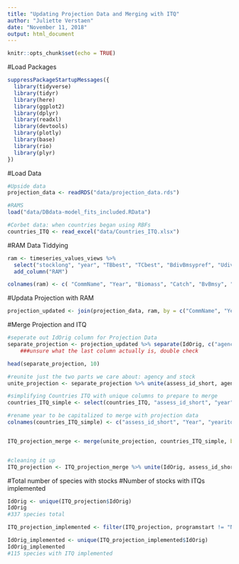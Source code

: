 ```yaml
---
title: "Updating Projection Data and Merging with ITQ"
author: "Juliette Verstaen"
date: "November 11, 2018"
output: html_document
---
```


```r
knitr::opts_chunk$set(echo = TRUE)
```


#Load Packages

```r
suppressPackageStartupMessages({
  library(tidyverse)
  library(tidyr)
  library(here)
  library(ggplot2)
  library(dplyr)
  library(readxl)
  library(devtools)
  library(plotly)
  library(base)
  library(rio)
  library(plyr)
})
```


#Load Data
```r

#Upside data
projection_data <- readRDS("data/projection_data.rds")

#RAMS
load("data/DBdata-model_fits_included.RData")

#Corbet data: when countries began using RBFs
countries_ITQ <- read_excel("data/Countries_ITQ.xlsx")
```

#RAM Data Tiddying
```r
ram <- timeseries_values_views %>%
  select("stocklong", "year", "TBbest", "TCbest", "BdivBmsypref", "UdivUmsypref") %>%
  add_column("RAM")

colnames(ram) <- c( "CommName", "Year", "Biomass", "Catch", "BvBmsy", "FvFmsy", "DBase")
```

#Updata Projection with RAM
```r
projection_updated <- join(projection_data, ram, by = c("CommName", "Year"), type = "full")
```

#Merge Projection and ITQ
```r

#seperate out IdOrig column for Projection Data
separate_projection <- projection_updated %>% separate(IdOrig, c("agency", "stock", "t0", "tf", "data_enterer"))
    ###unsure what the last column actually is, double check

head(separate_projection, 10)

#reunite just the two parts we care about: agency and stock
unite_projection <- separate_projection %>% unite(assess_id_short, agency, stock, sep = "-")

#simplifying Countries ITQ with unique columns to prepare to merge
countries_ITQ_simple <- select(countries_ITQ, "assess_id_short", "year", "yearitq", "region_id", "idnumber", "harvest_fb", "itq_now", "iq", "itq", "ivq", "coop", "communityquota", "turf", "individualeffort", "iteq", "totalappliedeffort", "producerorg", "aquaculture", "programstart")

#rename year to be capitalized to merge with projection data
colnames(countries_ITQ_simple) <- c("assess_id_short", "Year", "yearitq", "region_id", "idnumber", "harvest_fb", "itq_now", "iq", "itq", "ivq", "coop", "communityquota", "turf", "individualeffort", "iteq", "totalappliedeffort", "producerorg", "aquaculture", "programstart")


ITQ_projection_merge <- merge(unite_projection, countries_ITQ_simple, by = c("assess_id_short", "Year"), all = TRUE)


#cleaning it up
ITQ_projection <- ITQ_projection_merge %>% unite(IdOrig, assess_id_short, t0, tf, data_enterer, sep = "-")
```


#Total number of species with stocks
#Number of stocks with ITQs implemented
```r
IdOrig <- unique(ITQ_projection$IdOrig)
IdOrig
#337 species total

ITQ_projection_implemented <- filter(ITQ_projection, programstart != "NA")

IdOrig_implemented <- unique(ITQ_projection_implemented$IdOrig)
IdOrig_implemented
#115 species with ITQ implemented
```



